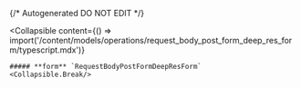 {/* Autogenerated DO NOT EDIT  */}

<Collapsible
    content={() => import('/content/models/operations/request_body_post_form_deep_res_form/typescript.mdx')}
>
    ##### **form** `RequestBodyPostFormDeepResForm`
    <Collapsible.Break/>
</Collapsible>

